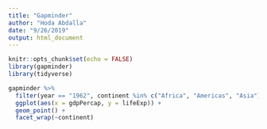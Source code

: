 ```yaml
---
title: "Gapminder"
author: "Hoda Abdalla"
date: "9/26/2019"
output: html_document
---
```


```r
knitr::opts_chunk$set(echo = FALSE)
library(gapminder)
library(tidyverse)
```

```r
gapminder %>%
  filter(year == "1962", continent %in% c("Africa", "Americas", "Asia")) %>%
  ggplot(aes(x = gdpPercap, y = lifeExp)) +
  geom_point() +
  facet_wrap(~continent)

```


